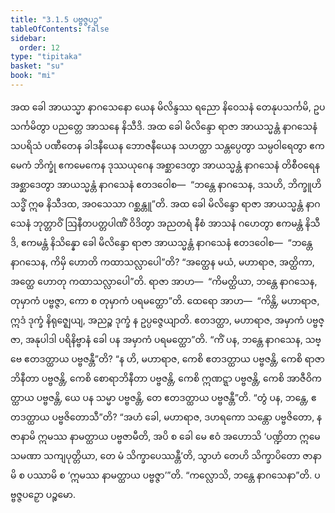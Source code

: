 ```yaml
---
title: "3.1.5 ပဗ္ဗဇ္ဇပဉှ"
tableOfContents: false
sidebar:
  order: 12
type: "tipitaka"
basket: "su"
book: "mi"
---
```



<DynamicBreadcrumb />

<Division number="28" book="mi">

<Paragraph number="115" book="mi">
အထ ခေါ အာယသ္မာ နာဂသေနော ယေန မိလိန္ဒဿ ရညော နိဝေသနံ တေနုပသင်္ကမိ, ဥပသင်္ကမိတွာ ပညတ္တေ အာသနေ နိသီဒိ. အထ ခေါ မိလိန္ဒော ရာဇာ အာယသ္မန္တံ နာဂသေနံ သပရိသံ ပဏီတေန ခါဒနီယေန ဘောဇနီယေန သဟတ္ထာ သန္တပ္ပေတွာ သမ္ပဝါရေတွာ ဧကမေကံ ဘိက္ခုံ ဧကမေကေန ဒုဿယုဂေန အစ္ဆာဒေတွာ အာယသ္မန္တံ နာဂသေနံ တိစီဝရေန အစ္ဆာဒေတွာ အာယသ္မန္တံ နာဂသေနံ ဧတဒဝေါစ—  “ဘန္တေ နာဂသေန, ဒသဟိ, ဘိက္ခူဟိ သဒ္ဓိံ ဣဓ နိသီဒထ, အဝသေသာ ဂစ္ဆန္တူ”တိ.
</Paragraph>

<Paragraph number="116" book="mi">
အထ ခေါ မိလိန္ဒော ရာဇာ အာယသ္မန္တံ နာဂသေနံ ဘုတ္တာဝိံ ဩနီတပတ္တပါဏိံ ဝိဒိတွာ အညတရံ နီစံ အာသနံ ဂဟေတွာ ဧကမန္တံ နိသီဒိ, ဧကမန္တံ နိသိန္နော ခေါ မိလိန္ဒော ရာဇာ အာယသ္မန္တံ နာဂသေနံ ဧတဒဝေါစ—  “ဘန္တေ နာဂသေန, ကိမှိ ဟောတိ ကထာသလ္လာပေါ”တိ? “အတ္ထေန မယံ, မဟာရာဇ, အတ္ထိကာ, အတ္ထေ ဟောတု ကထာသလ္လာပေါ”တိ.
</Paragraph>

<Paragraph number="117" book="mi">
ရာဇာ အာဟ—  “ကိမတ္ထိယာ, ဘန္တေ နာဂသေန, တုမှာကံ ပဗ္ဗဇ္ဇာ, ကော စ တုမှာကံ ပရမတ္ထော”တိ. ထေရော အာဟ—  “ကိန္တိ, မဟာရာဇ, ဣဒံ ဒုက္ခံ နိရုဇ္ဈေယျ, အညဉ္စ ဒုက္ခံ န ဥပ္ပဇ္ဇေယျာတိ. ဧတဒတ္ထာ, မဟာရာဇ, အမှာကံ ပဗ္ဗဇ္ဇာ, အနုပါဒါ ပရိနိဗ္ဗာနံ ခေါ ပန အမှာကံ ပရမတ္ထော”တိ.
</Paragraph>

<Paragraph number="118" book="mi">
“ကိံ ပန, ဘန္တေ နာဂသေန, သဗ္ဗေ ဧတဒတ္ထာယ ပဗ္ဗဇန္တီ”တိ? “န ဟိ, မဟာရာဇ, ကေစိ ဧတဒတ္ထာယ ပဗ္ဗဇန္တိ, ကေစိ ရာဇာဘိနီတာ ပဗ္ဗဇန္တိ, ကေစိ စောရာဘိနီတာ ပဗ္ဗဇန္တိ, ကေစိ ဣဏဋ္ဋာ ပဗ္ဗဇန္တိ, ကေစိ အာဇီဝိကတ္ထာယ ပဗ္ဗဇန္တိ, ယေ ပန သမ္မာ ပဗ္ဗဇန္တိ, တေ ဧတဒတ္ထာယ ပဗ္ဗဇန္တီ”တိ.
</Paragraph>

<Paragraph number="119" book="mi">
“တွံ ပန, ဘန္တေ, ဧတဒတ္ထာယ ပဗ္ဗဇိတောသီ”တိ? “အဟံ ခေါ, မဟာရာဇ, ဒဟရကော သန္တော ပဗ္ဗဇိတော, န ဇာနာမိ ဣမဿ နာမတ္ထာယ ပဗ္ဗဇာမီတိ, အပိ စ ခေါ မေ ဧဝံ အဟောသိ ‘ပဏ္ဍိတာ ဣမေ သမဏာ သကျပုတ္တိယာ, တေ မံ သိက္ခာပေဿန္တီ’တိ, သွာဟံ တေဟိ သိက္ခာပိတော ဇာနာမိ စ ပဿာမိ စ ‘ဣမဿ နာမတ္ထာယ ပဗ္ဗဇ္ဇာ’”တိ.
</Paragraph>

<Paragraph number="120" book="mi">
“ကလ္လောသိ, ဘန္တေ နာဂသေနာ”တိ.

</Paragraph>
</Division>

<Paragraph number="121" type="center" book="mi">
ပဗ္ဗဇ္ဇပဉှော ပဉ္စမော.
</Paragraph>